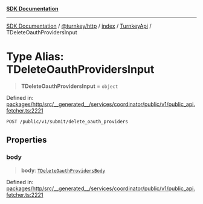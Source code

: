 [**SDK Documentation**](../../../../../../README.mdx)

***

[SDK Documentation](../../../../../../packages.mdx) / [@turnkey/http](../../../../README.mdx) / [index](../../../README.mdx) / [TurnkeyApi](../README.mdx) / TDeleteOauthProvidersInput

# Type Alias: TDeleteOauthProvidersInput

> **TDeleteOauthProvidersInput** = `object`

Defined in: [packages/http/src/\_\_generated\_\_/services/coordinator/public/v1/public\_api.fetcher.ts:2221](https://github.com/tkhq/sdk/blob/3a88af7d1d927c6022706911d6af0f92f1440e00/packages/http/src/__generated__/services/coordinator/public/v1/public_api.fetcher.ts#L2221)

`POST /public/v1/submit/delete_oauth_providers`

## Properties

### body

> **body**: [`TDeleteOauthProvidersBody`](TDeleteOauthProvidersBody.mdx)

Defined in: [packages/http/src/\_\_generated\_\_/services/coordinator/public/v1/public\_api.fetcher.ts:2221](https://github.com/tkhq/sdk/blob/3a88af7d1d927c6022706911d6af0f92f1440e00/packages/http/src/__generated__/services/coordinator/public/v1/public_api.fetcher.ts#L2221)

